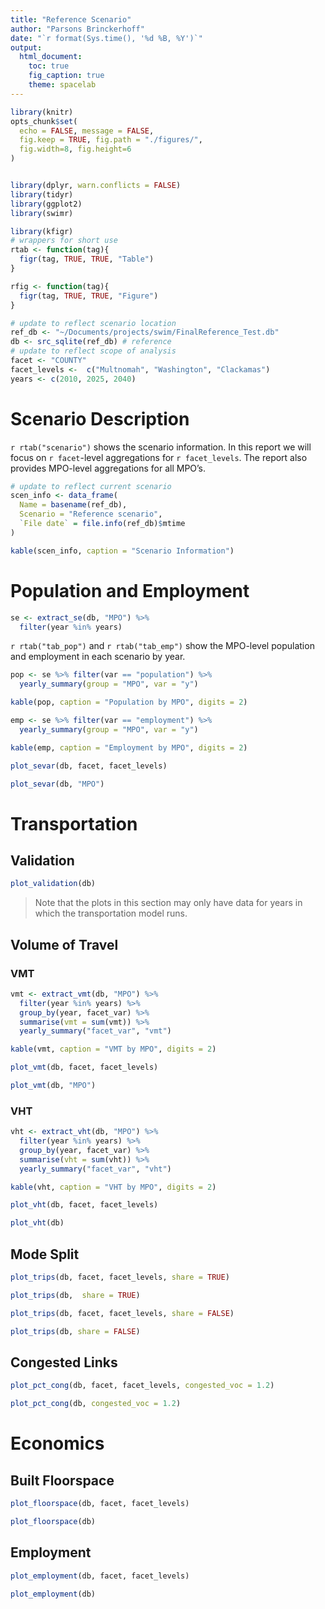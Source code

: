 ```yaml
---
title: "Reference Scenario"
author: "Parsons Brinckerhoff"
date: "`r format(Sys.time(), '%d %B, %Y')`"
output: 
  html_document:
    toc: true
    fig_caption: true
    theme: spacelab
---
```


```r
library(knitr)
opts_chunk$set(
  echo = FALSE, message = FALSE,
  fig.keep = TRUE, fig.path = "./figures/",
  fig.width=8, fig.height=6
)


library(dplyr, warn.conflicts = FALSE)
library(tidyr)
library(ggplot2)
library(swimr)
```

```r
library(kfigr)
# wrappers for short use
rtab <- function(tag){
  figr(tag, TRUE, TRUE, "Table")
}

rfig <- function(tag){
  figr(tag, TRUE, TRUE, "Figure")
}
```


```r
# update to reflect scenario location
ref_db <- "~/Documents/projects/swim/FinalReference_Test.db"
db <- src_sqlite(ref_db) # reference
# update to reflect scope of analysis
facet <- "COUNTY" 
facet_levels <-  c("Multnomah", "Washington", "Clackamas")
years <- c(2010, 2025, 2040)
```



# Scenario Description

`r rtab("scenario")` shows the scenario information. 
In this report we will focus on `r facet`-level aggregations for 
`r facet_levels`. The report also provides MPO-level aggregations for all MPO's.

```r
# update to reflect current scenario
scen_info <- data_frame(
  Name = basename(ref_db),
  Scenario = "Reference scenario",
  `File date` = file.info(ref_db)$mtime
)

kable(scen_info, caption = "Scenario Information")
```


# Population and Employment

```r
se <- extract_se(db, "MPO") %>%
  filter(year %in% years)
```

`r rtab("tab_pop")` and `r rtab("tab_emp")` show the MPO-level population and 
employment in each scenario by year.

```r
pop <- se %>% filter(var == "population") %>%
  yearly_summary(group = "MPO", var = "y")

kable(pop, caption = "Population by MPO", digits = 2)
```

```r
emp <- se %>% filter(var == "employment") %>%
  yearly_summary(group = "MPO", var = "y")

kable(emp, caption = "Employment by MPO", digits = 2)
```


```r
plot_sevar(db, facet, facet_levels)
```

```r
plot_sevar(db, "MPO")
```


# Transportation 

## Validation

```r
plot_validation(db)
```

> Note that the plots in this section may only have data for years in which the 
transportation model runs.


## Volume of Travel

### VMT
```r
vmt <- extract_vmt(db, "MPO") %>%
  filter(year %in% years) %>%
  group_by(year, facet_var) %>%
  summarise(vmt = sum(vmt)) %>%
  yearly_summary("facet_var", "vmt")

kable(vmt, caption = "VMT by MPO", digits = 2)
```


```r
plot_vmt(db, facet, facet_levels)
```

```r
plot_vmt(db, "MPO")
```


### VHT
```r
vht <- extract_vht(db, "MPO") %>%
  filter(year %in% years) %>%
  group_by(year, facet_var) %>%
  summarise(vht = sum(vht)) %>%
  yearly_summary("facet_var", "vht")

kable(vht, caption = "VHT by MPO", digits = 2)
```

```r
plot_vht(db, facet, facet_levels)
```

```r
plot_vht(db)
```


## Mode Split
```r
plot_trips(db, facet, facet_levels, share = TRUE)
```

```r
plot_trips(db,  share = TRUE)
```

```r
plot_trips(db, facet, facet_levels, share = FALSE)
```

```r
plot_trips(db, share = FALSE)
```


## Congested Links

```r
plot_pct_cong(db, facet, facet_levels, congested_voc = 1.2)
```

```r
plot_pct_cong(db, congested_voc = 1.2)
```


# Economics

## Built Floorspace
```r
plot_floorspace(db, facet, facet_levels)
```

```r
plot_floorspace(db)
```

## Employment

```r
plot_employment(db, facet, facet_levels)
```

```r
plot_employment(db)
```
